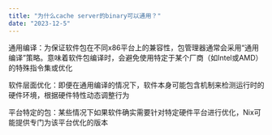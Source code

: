 ```yaml
---
title: "为什么cache server的binary可以通用？"
date: "2023-12-5"
---
```


通用编译：为保证软件包在不同x86平台上的兼容性，包管理器通常会采用“通用编译”策略。意味着软件包编译时，会避免使用特定于某个厂商（如Intel或AMD）的特殊指令集或优化

软件层面优化：即便在通用编译的情况下，软件本身可能包含机制来检测运行时的硬件环境，根据硬件特性动态调整行为

平台特定的包：某些情况下如果软件确实需要针对特定硬件平台进行优化，Nix可能提供专门为该平台优化的版本
